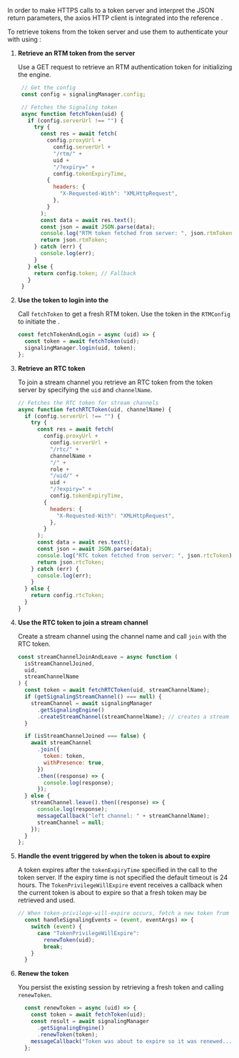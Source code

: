 <PlatformWrapper platform="web">

In order to make HTTPS calls to a token server and interpret the JSON return parameters, the axios HTTP client is integrated into the reference .

To retrieve tokens from the token server and use them to authenticate your <Vpl k="CLIENT" /> with <Vg k="MESS" /> using  <Vpd k="SDK" />:

1.  **Retrieve an RTM token from the server**

    Use a GET request to retrieve an RTM authentication token for initializing the <Vg k="MESS" /> engine.

     ``` javascript
      // Get the config
      const config = signalingManager.config;

      // Fetches the Signaling token
      async function fetchToken(uid) {
        if (config.serverUrl !== "") {
          try {
            const res = await fetch(
              config.proxyUrl +
                config.serverUrl +
                "/rtm/" +
                uid +
                "/?expiry=" +
                config.tokenExpiryTime,
              {
                headers: {
                  "X-Requested-With": "XMLHttpRequest",
                },
              }
            );
            const data = await res.text();
            const json = await JSON.parse(data);
            console.log("RTM token fetched from server: ", json.rtmToken);
            return json.rtmToken;
          } catch (err) {
            console.log(err);
          }
        } else {
          return config.token; // Fallback
        }
      }
    ```

1.  **Use the token to login into the <Vg k="MESS_ENGINE" />**

    Call `fetchToken` to get a fresh RTM token. Use the token in the `RTMConfig` to initiate the <Vg k="MESS_ENGINE" />.

    ``` javascript
    const fetchTokenAndLogin = async (uid) => {
      const token = await fetchToken(uid);
      signalingManager.login(uid, token);
    };
    ```
1. **Retrieve an RTC token**

    To join a stream channel you retrieve an RTC token from the token server by specifying the `uid` and `channelName`.

    ```javascript
    // Fetches the RTC token for stream channels
    async function fetchRTCToken(uid, channelName) {
      if (config.serverUrl !== "") {
        try {
          const res = await fetch(
            config.proxyUrl +
              config.serverUrl +
              "/rtc/" +
              channelName +
              "/" +
              role +
              "/uid/" +
              uid +
              "/?expiry=" +
              config.tokenExpiryTime,
            {
              headers: {
                "X-Requested-With": "XMLHttpRequest",
              },
            }
          );
          const data = await res.text();
          const json = await JSON.parse(data);
          console.log("RTC token fetched from server: ", json.rtcToken);
          return json.rtcToken;
        } catch (err) {
          console.log(err);
        }
      } else {
        return config.rtcToken;
      }
    }
    ```

1.  **Use the RTC token to join a stream channel**

    Create a stream channel using the channel name and call `join` with the RTC token.
    
    ```javascript
    const streamChannelJoinAndLeave = async function (
      isStreamChannelJoined,
      uid,
      streamChannelName
    ) {
      const token = await fetchRTCToken(uid, streamChannelName);
      if (getSignalingStreamChannel() === null) {
        streamChannel = await signalingManager
          .getSignalingEngine()
          .createStreamChannel(streamChannelName); // creates a stream channel
      }

      if (isStreamChannelJoined === false) {
        await streamChannel
          .join({
            token: token,
            withPresence: true,
          })
          .then((response) => {
            console.log(response);
          });
      } else {
        streamChannel.leave().then((response) => {
          console.log(response);
          messageCallback("left channel: " + streamChannelName);
          streamChannel = null;
        });
      }
    };
    ```

1.  **Handle the event triggered by <Vg k="AGORA_BACKEND" /> when the token is about to expire**

    A token expires after the `tokenExpiryTime` specified in the call to the token server. If the expiry time
  is not specified the default timeout is 24 hours. The  `TokenPrivilegeWillExpire` event receives a callback when
  the current token is about to expire so that a fresh token may be retrieved and used.

    ``` javascript
    // When token-privilege-will-expire occurs, fetch a new token from the server and call renewToken to renew the token.
      const handleSignalingEvents = (event, eventArgs) => {
        switch (event) {
          case "TokenPrivilegeWillExpire":
            renewToken(uid);
            break;
        }
      }
    ```

1. **Renew the token**

    You persist the existing session by retrieving a fresh token and calling `renewToken`.

    ``` javascript
      const renewToken = async (uid) => {
        const token = await fetchToken(uid);
        const result = await signalingManager
          .getSignalingEngine()
          .renewToken(token);
        messageCallback("Token was about to expire so it was renewed...");
      };
    ```

</PlatformWrapper>
